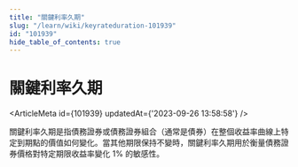 ```yaml
---
title: "關鍵利率久期"
slug: "/learn/wiki/keyrateduration-101939"
id: "101939"
hide_table_of_contents: true
---
```



# 關鍵利率久期

<ArticleMeta id={101939} updatedAt={'2023-09-26 13:58:58'} />
<div className='border-solid border-b border-t-0 my-4 border-[var(--ifm-color-gray-300)]' />

關鍵利率久期是指債務證券或債務證券組合（通常是債券）在整個收益率曲線上特定到期點的價值如何變化。當其他期限保持不變時，關鍵利率久期用於衡量債務證券價格對特定期限收益率變化 1% 的敏感性。
